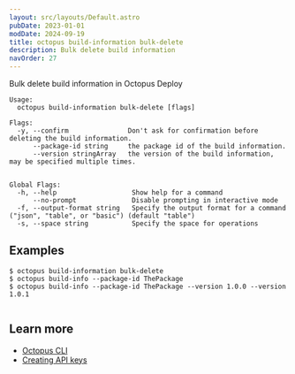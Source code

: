 ```yaml
---
layout: src/layouts/Default.astro
pubDate: 2023-01-01
modDate: 2024-09-19
title: octopus build-information bulk-delete
description: Bulk delete build information
navOrder: 27
---
```


Bulk delete build information in Octopus Deploy

```
Usage:
  octopus build-information bulk-delete [flags]

Flags:
  -y, --confirm               Don't ask for confirmation before deleting the build information.
      --package-id string     the package id of the build information.
      --version stringArray   the version of the build information, may be specified multiple times.


Global Flags:
  -h, --help                   Show help for a command
      --no-prompt              Disable prompting in interactive mode
  -f, --output-format string   Specify the output format for a command ("json", "table", or "basic") (default "table")
  -s, --space string           Specify the space for operations

```

## Examples

<SamplesInstance />

```
$ octopus build-information bulk-delete
$ octopus build-info --package-id ThePackage
$ octopus build-info --package-id ThePackage --version 1.0.0 --version 1.0.1


```

## Learn more

- [Octopus CLI](/docs/octopus-rest-api/cli)
- [Creating API keys](/docs/octopus-rest-api/how-to-create-an-api-key)